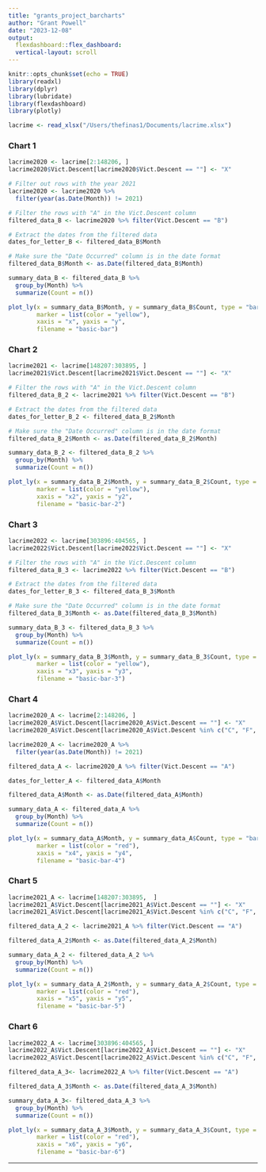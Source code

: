 ```yaml
---
title: "grants_project_barcharts"
author: "Grant Powell"
date: "2023-12-08"
output:
  flexdashboard::flex_dashboard:
  vertical-layout: scroll
---
```


```r
knitr::opts_chunk$set(echo = TRUE)
library(readxl)
library(dplyr)
library(lubridate)
library(flexdashboard)
library(plotly)

lacrime <- read_xlsx("/Users/thefinas1/Documents/lacrime.xlsx")
```

### Chart 1

```r
lacrime2020 <- lacrime[2:148206, ]
lacrime2020$Vict.Descent[lacrime2020$Vict.Descent == ""] <- "X"

# Filter out rows with the year 2021
lacrime2020 <- lacrime2020 %>%
  filter(year(as.Date(Month)) != 2021)

# Filter the rows with "A" in the Vict.Descent column
filtered_data_B <- lacrime2020 %>% filter(Vict.Descent == "B")

# Extract the dates from the filtered data
dates_for_letter_B <- filtered_data_B$Month

# Make sure the "Date Occurred" column is in the date format
filtered_data_B$Month <- as.Date(filtered_data_B$Month)

summary_data_B <- filtered_data_B %>%
  group_by(Month) %>%
  summarize(Count = n())

plot_ly(x = summary_data_B$Month, y = summary_data_B$Count, type = "bar",
        marker = list(color = "yellow"),
        xaxis = "x", yaxis = "y",
        filename = "basic-bar")
```

### Chart 2

```r
lacrime2021 <- lacrime[148207:303895, ]
lacrime2021$Vict.Descent[lacrime2021$Vict.Descent == ""] <- "X"

# Filter the rows with "A" in the Vict.Descent column
filtered_data_B_2 <- lacrime2021 %>% filter(Vict.Descent == "B")

# Extract the dates from the filtered data
dates_for_letter_B_2 <- filtered_data_B_2$Month

# Make sure the "Date Occurred" column is in the date format
filtered_data_B_2$Month <- as.Date(filtered_data_B_2$Month)

summary_data_B_2 <- filtered_data_B_2 %>%
  group_by(Month) %>%
  summarize(Count = n())

plot_ly(x = summary_data_B_2$Month, y = summary_data_B_2$Count, type = "bar",
        marker = list(color = "yellow"),
        xaxis = "x2", yaxis = "y2",
        filename = "basic-bar-2")

```

### Chart 3

```r
lacrime2022 <- lacrime[303896:404565, ]
lacrime2022$Vict.Descent[lacrime2022$Vict.Descent == ""] <- "X"

# Filter the rows with "A" in the Vict.Descent column
filtered_data_B_3 <- lacrime2022 %>% filter(Vict.Descent == "B")

# Extract the dates from the filtered data
dates_for_letter_B_3 <- filtered_data_B_3$Month

# Make sure the "Date Occurred" column is in the date format
filtered_data_B_3$Month <- as.Date(filtered_data_B_3$Month)

summary_data_B_3 <- filtered_data_B_3 %>%
  group_by(Month) %>%
  summarize(Count = n())

plot_ly(x = summary_data_B_3$Month, y = summary_data_B_3$Count, type = "bar",
        marker = list(color = "yellow"),
        xaxis = "x3", yaxis = "y3",
        filename = "basic-bar-3")
```

### Chart 4

```r
lacrime2020_A <- lacrime[2:148206, ]
lacrime2020_A$Vict.Descent[lacrime2020_A$Vict.Descent == ""] <- "X"
lacrime2020_A$Vict.Descent[lacrime2020_A$Vict.Descent %in% c("C", "F", "J", "K", "V")] <- "A"

lacrime2020_A <- lacrime2020_A %>%
  filter(year(as.Date(Month)) != 2021)

filtered_data_A <- lacrime2020_A %>% filter(Vict.Descent == "A")

dates_for_letter_A <- filtered_data_A$Month

filtered_data_A$Month <- as.Date(filtered_data_A$Month)

summary_data_A <- filtered_data_A %>%
  group_by(Month) %>%
  summarize(Count = n())

plot_ly(x = summary_data_A$Month, y = summary_data_A$Count, type = "bar",
        marker = list(color = "red"),
        xaxis = "x4", yaxis = "y4",
        filename = "basic-bar-4")
```

### Chart 5

```r
lacrime2021_A <- lacrime[148207:303895,  ]
lacrime2021_A$Vict.Descent[lacrime2021_A$Vict.Descent == ""] <- "X"
lacrime2021_A$Vict.Descent[lacrime2021_A$Vict.Descent %in% c("C", "F", "J", "K", "V")] <- "A"

filtered_data_A_2 <- lacrime2021_A %>% filter(Vict.Descent == "A")

filtered_data_A_2$Month <- as.Date(filtered_data_A_2$Month)

summary_data_A_2 <- filtered_data_A_2 %>%
  group_by(Month) %>%
  summarize(Count = n())

plot_ly(x = summary_data_A_2$Month, y = summary_data_A_2$Count, type = "bar",
        marker = list(color = "red"),
        xaxis = "x5", yaxis = "y5",
        filename = "basic-bar-5")
```

### Chart 6

```r
lacrime2022_A <- lacrime[303896:404565, ]
lacrime2022_A$Vict.Descent[lacrime2022_A$Vict.Descent == ""] <- "X"
lacrime2022_A$Vict.Descent[lacrime2022_A$Vict.Descent %in% c("C", "F", "J", "K", "V")] <- "A"

filtered_data_A_3<- lacrime2022_A %>% filter(Vict.Descent == "A")

filtered_data_A_3$Month <- as.Date(filtered_data_A_3$Month)

summary_data_A_3<- filtered_data_A_3 %>%
  group_by(Month) %>%
  summarize(Count = n())

plot_ly(x = summary_data_A_3$Month, y = summary_data_A_3$Count, type = "bar",
        marker = list(color = "red"),
        xaxis = "x6", yaxis = "y6",
        filename = "basic-bar-6")
```

------------------------------------------------------------------------